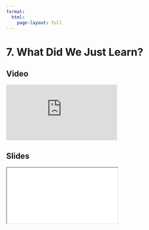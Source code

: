 ```yaml
---
format:
  html:
    page-layout: full
---
```


# 7. What Did We Just Learn?

::: {.panel-tabset .nav-pills}

## Video

<iframe
    class="video"
    src="https://www.youtube.com/embed/w7cfM6ReOzU?start=51&end=95&rel=0" 
    title="Module 5 Video - What Did We Just Learn?"
    frameborder="0"
    allow="accelerometer; autoplay; clipboard-write; encrypted-media; gyroscope; picture-in-picture"
    allowfullscreen
></iframe>

## Slides

<iframe
    class="slide-deck"
    src="slides/module5_23.html"
></iframe>

:::
